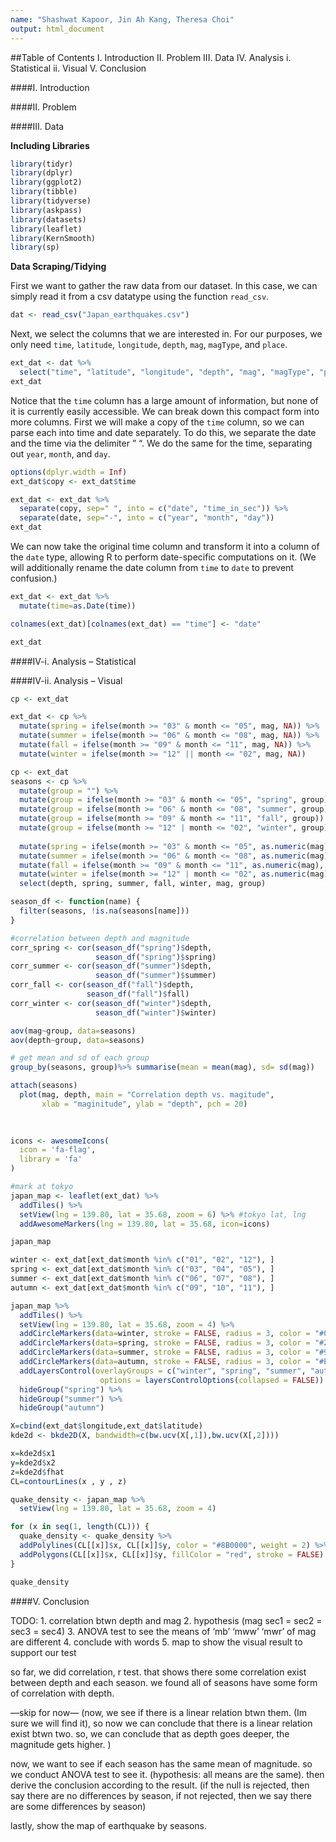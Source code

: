 ```yaml
---
name: "Shashwat Kapoor, Jin Ah Kang, Theresa Choi"
output: html_document
---
```

##Table of Contents
I. Introduction
II. Problem
III. Data
IV. Analysis
  i. Statistical
  ii. Visual
V. Conclusion


####I. Introduction

####II. Problem

####III. Data

**Including Libraries**
```r
library(tidyr)
library(dplyr)
library(ggplot2)
library(tibble)
library(tidyverse)
library(askpass)
library(datasets)
library(leaflet)
library(KernSmooth)
library(sp)
```

**Data Scraping/Tidying**

First we want to gather the raw data from our dataset. In this case, we can simply read it from a csv datatype using the function `read_csv`. 
```r
dat <- read_csv("Japan_earthquakes.csv")
```

Next, we select the columns that we are interested in. For our purposes, we only need `time`, `latitude`, `longitude`, `depth`, `mag`, `magType`, and `place`.
```r
ext_dat <- dat %>%
  select("time", "latitude", "longitude", "depth", "mag", "magType", "place")
ext_dat
```

Notice that the `time` column has a large amount of information, but none of it is currently easily accessible. We can break down this compact form into more columns. First we will make a copy of the `time` column, so we can parse each into time and date separately. To do this, we separate the date and the time via the delimiter " ". We do the same for the time, separating out `year`, `month`, and `day`.
```r
options(dplyr.width = Inf)
ext_dat$copy <- ext_dat$time

ext_dat <- ext_dat %>%
  separate(copy, sep=" ", into = c("date", "time_in_sec")) %>%
  separate(date, sep="-", into = c("year", "month", "day")) 
ext_dat
```

We can now take the original time column and transform it into a column of the `date` type, allowing R to perform date-specific computations on it. (We will additionally rename the date column from `time` to `date` to prevent confusion.)
```r
ext_dat <- ext_dat %>%
  mutate(time=as.Date(time))

colnames(ext_dat)[colnames(ext_dat) == "time"] <- "date"

ext_dat
```


####IV-i. Analysis -- Statistical

####IV-ii. Analysis -- Visual



```r
cp <- ext_dat

ext_dat <- cp %>% 
  mutate(spring = ifelse(month >= "03" & month <= "05", mag, NA)) %>% 
  mutate(summer = ifelse(month >= "06" & month <= "08", mag, NA)) %>% 
  mutate(fall = ifelse(month >= "09" & month <= "11", mag, NA)) %>% 
  mutate(winter = ifelse(month >= "12" || month <= "02", mag, NA)) 

cp <- ext_dat
seasons <- cp %>% 
  mutate(group = "") %>%
  mutate(group = ifelse(month >= "03" & month <= "05", "spring", group)) %>% 
  mutate(group = ifelse(month >= "06" & month <= "08", "summer", group)) %>% 
  mutate(group = ifelse(month >= "09" & month <= "11", "fall", group)) %>% 
  mutate(group = ifelse(month >= "12" | month <= "02", "winter", group)) %>%
  
  mutate(spring = ifelse(month >= "03" & month <= "05", as.numeric(mag), NA)) %>% 
  mutate(summer = ifelse(month >= "06" & month <= "08", as.numeric(mag), NA)) %>% 
  mutate(fall = ifelse(month >= "09" & month <= "11", as.numeric(mag), NA)) %>% 
  mutate(winter = ifelse(month >= "12" | month <= "02", as.numeric(mag), NA)) %>%
  select(depth, spring, summer, fall, winter, mag, group)

season_df <- function(name) {
  filter(seasons, !is.na(seasons[name]))
}
```

```r
#correlation between depth and magnitude
corr_spring <- cor(season_df("spring")$depth,
                   season_df("spring")$spring)
corr_summer <- cor(season_df("summer")$depth,
                   season_df("summer")$summer)
corr_fall <- cor(season_df("fall")$depth,
                 season_df("fall")$fall)
corr_winter <- cor(season_df("winter")$depth,
                   season_df("winter")$winter)

aov(mag~group, data=seasons)
aov(depth~group, data=seasons)

# get mean and sd of each group
group_by(seasons, group)%>% summarise(mean = mean(mag), sd= sd(mag))
```

```r
attach(seasons)
  plot(mag, depth, main = "Correlation depth vs. magitude",
       xlab = "maginitude", ylab = "depth", pch = 20)
  
 
```

```r
icons <- awesomeIcons(
  icon = 'fa-flag',
  library = 'fa'
)

#mark at tokyo
japan_map <- leaflet(ext_dat) %>%
  addTiles() %>%
  setView(lng = 139.80, lat = 35.68, zoom = 6) %>% #tokyo lat, lng
  addAwesomeMarkers(lng = 139.80, lat = 35.68, icon=icons)

japan_map
```

```r
winter <- ext_dat[ext_dat$month %in% c("01", "02", "12"), ]
spring <- ext_dat[ext_dat$month %in% c("03", "04", "05"), ]
summer <- ext_dat[ext_dat$month %in% c("06", "07", "08"), ]
autumn <- ext_dat[ext_dat$month %in% c("09", "10", "11"), ]

japan_map %>%
  addTiles() %>%
  setView(lng = 139.80, lat = 35.68, zoom = 4) %>%
  addCircleMarkers(data=winter, stroke = FALSE, radius = 3, color = "#0080FF", group = "winter") %>%
  addCircleMarkers(data=spring, stroke = FALSE, radius = 3, color = "#29AB87", group = "spring") %>%
  addCircleMarkers(data=summer, stroke = FALSE, radius = 3, color = "#999900", group = "summer") %>%
  addCircleMarkers(data=autumn, stroke = FALSE, radius = 3, color = "#EA3C53", group = "autumn") %>%
  addLayersControl(overlayGroups = c("winter", "spring", "summer", "autumn"),
                    options = layersControlOptions(collapsed = FALSE)) %>%
  hideGroup("spring") %>%
  hideGroup("summer") %>%
  hideGroup("autumn")
```

```r
X=cbind(ext_dat$longitude,ext_dat$latitude)
kde2d <- bkde2D(X, bandwidth=c(bw.ucv(X[,1]),bw.ucv(X[,2])))

x=kde2d$x1
y=kde2d$x2
z=kde2d$fhat
CL=contourLines(x , y , z)

quake_density <- japan_map %>%
  setView(lng = 139.80, lat = 35.68, zoom = 4)

for (x in seq(1, length(CL))) {
  quake_density <- quake_density %>%
  addPolylines(CL[[x]]$x, CL[[x]]$y, color = "#8B0000", weight = 2) %>%
  addPolygons(CL[[x]]$x, CL[[x]]$y, fillColor = "red", stroke = FALSE)
}

quake_density
```


####V. Conclusion


TODO: 
1. correlation btwn depth and mag
2. hypothesis (mag sec1 = sec2 = sec3 = sec4)
3. ANOVA test to see the means of 'mb' 'mww' 'mwr' of mag are different
4. conclude with words
5. map to show the visual result to support our test 


so far, we did correlation, r test. that shows there some correlation exist between depth and each season. we found all of seasons have some form of correlation with depth.

---skip for now---
(now, we see if there is a linear relation btwn them. (Im sure we will find it), so now we can conclude that there is a linear relation exist btwn two. so, we can conclude that as depth goes deeper, the magnitude gets higher. )

now, we want to see if each season has the same mean of magnitude. so we conduct ANOVA test to see it. (hypothesis: all means are the same).
then derive the conclusion according to the result. 
(if the null is rejected, then say there are no differences by season, 
 if not rejected, then we say there are some differences by season)

lastly, show the map of earthquake by seasons.
